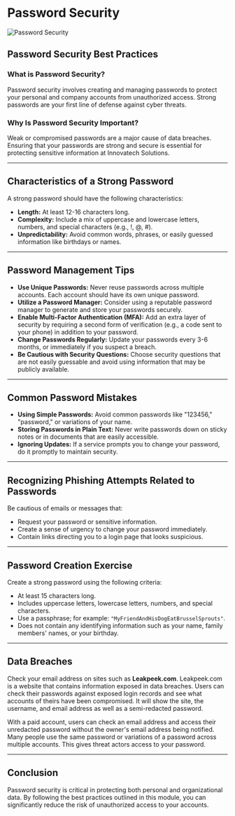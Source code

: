 # Password Security

![Password Security](../assets/password.png)

## Password Security Best Practices

### What is Password Security?

Password security involves creating and managing passwords to protect your personal and company accounts from unauthorized access. Strong passwords are your first line of defense against cyber threats.

### Why Is Password Security Important?

Weak or compromised passwords are a major cause of data breaches. Ensuring that your passwords are strong and secure is essential for protecting sensitive information at Innovatech Solutions.

---

## Characteristics of a Strong Password

A strong password should have the following characteristics:

- **Length:** At least 12-16 characters long.
- **Complexity:** Include a mix of uppercase and lowercase letters, numbers, and special characters (e.g., !, @, #).
- **Unpredictability:** Avoid common words, phrases, or easily guessed information like birthdays or names.

---

## Password Management Tips

- **Use Unique Passwords:** Never reuse passwords across multiple accounts. Each account should have its own unique password.
- **Utilize a Password Manager:** Consider using a reputable password manager to generate and store your passwords securely.
- **Enable Multi-Factor Authentication (MFA):** Add an extra layer of security by requiring a second form of verification (e.g., a code sent to your phone) in addition to your password.
- **Change Passwords Regularly:** Update your passwords every 3-6 months, or immediately if you suspect a breach.
- **Be Cautious with Security Questions:** Choose security questions that are not easily guessable and avoid using information that may be publicly available.

---

## Common Password Mistakes

- **Using Simple Passwords:** Avoid common passwords like "123456," "password," or variations of your name.
- **Storing Passwords in Plain Text:** Never write passwords down on sticky notes or in documents that are easily accessible.
- **Ignoring Updates:** If a service prompts you to change your password, do it promptly to maintain security.

---

## Recognizing Phishing Attempts Related to Passwords

Be cautious of emails or messages that:
- Request your password or sensitive information.
- Create a sense of urgency to change your password immediately.
- Contain links directing you to a login page that looks suspicious.

---

## Password Creation Exercise

Create a strong password using the following criteria:

- At least 15 characters long.
- Includes uppercase letters, lowercase letters, numbers, and special characters.
- Use a passphrase; for example: `"MyFriendAndHisDogEatBrusselSprouts"`.
- Does not contain any identifying information such as your name, family members' names, or your birthday.

---

## Data Breaches

Check your email address on sites such as **Leakpeek.com**. Leakpeek.com is a website that contains information exposed in data breaches. Users can check their passwords against exposed login records and see what accounts of theirs have been compromised. It will show the site, the username, and email address as well as a semi-redacted password. 

With a paid account, users can check an email address and access their unredacted password without the owner's email address being notified. Many people use the same password or variations of a password across multiple accounts. This gives threat actors access to your password.

---

## Conclusion

Password security is critical in protecting both personal and organizational data. By following the best practices outlined in this module, you can significantly reduce the risk of unauthorized access to your accounts.

